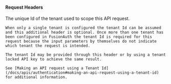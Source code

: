 
#### Request Headers

<APIBlock>
  <APIField name="X-FusionAuth-TenantId" type="String" optional>
    The unique Id of the tenant used to scope this API request.

    When only a single tenant is configured the tenant Id can be assumed and this additional header is optional. Once more than one tenant has been configured in FusionAuth the tenant Id is required for this request because the input parameters by themselves do not indicate which tenant the request is intended.

    The tenant Id may be provided through this header or by using a tenant locked API key to achieve the same result.

    See [Making an API request using a Tenant Id](/docs/apis/authentication#making-an-api-request-using-a-tenant-id) for additional information.
  </APIField>
</APIBlock>

